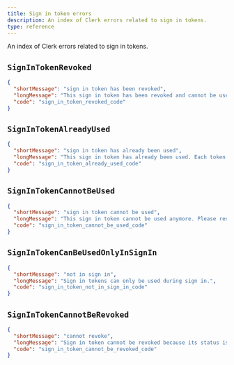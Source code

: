 ```yaml
---
title: Sign in token errors
description: An index of Clerk errors related to sign in tokens.
type: reference
---
```


An index of Clerk errors related to sign in tokens.

## `SignInTokenRevoked`

```json
{
  "shortMessage": "sign in token has been revoked",
  "longMessage": "This sign in token has been revoked and cannot be used anymore.",
  "code": "sign_in_token_revoked_code"
}
```

## `SignInTokenAlreadyUsed`
```json
{
  "shortMessage": "sign in token has already been used",
  "longMessage": "This sign in token has already been used. Each token can only be used once.",
  "code": "sign_in_token_already_used_code"
}
```

## `SignInTokenCannotBeUsed`
```json
{
  "shortMessage": "sign in token cannot be used",
  "longMessage": "This sign in token cannot be used anymore. Please request a new one.",
  "code": "sign_in_token_cannot_be_used_code"
}
```

## `SignInTokenCanBeUsedOnlyInSignIn`
```json
{
  "shortMessage": "not in sign in",
  "longMessage": "Sign in tokens can only be used during sign in.",
  "code": "sign_in_token_not_in_sign_in_code"
}
```

## `SignInTokenCannotBeRevoked`
```json
{
  "shortMessage": "cannot revoke",
  "longMessage": "Sign in token cannot be revoked because its status is <status>. Only pending tokens can be revoked.",
  "code": "sign_in_token_cannot_be_revoked_code"
}
```
